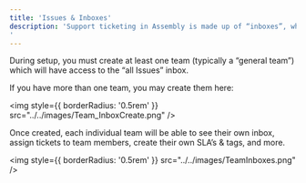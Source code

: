 ```yaml
---
title: 'Issues & Inboxes'
description: 'Support ticketing in Assembly is made up of “inboxes”, which are team based or private to you.  
'
---
```


During setup, you must create at least one team (typically a “general team”) which will have access to the “all Issues” inbox. 

If you have more than one team, you may create them here: 

<img
  style={{ borderRadius: '0.5rem' }}
  src="../../images/Team_InboxCreate.png"
/>

Once created, each individual team will be able to see their own inbox, assign tickets to team members, create their own SLA’s & tags, and more. 

<img
  style={{ borderRadius: '0.5rem' }}
  src="../../images/TeamInboxes.png"
/>
